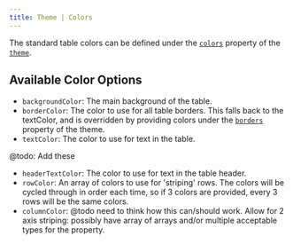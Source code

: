 ```yaml
---
title: Theme | Colors
---
```


The standard table colors can be defined under the [`colors`](@todo) property of the
[`theme`](@todo).

## Available Color Options

- `backgroundColor`: The main background of the table.
- `borderColor`: The color to use for all table borders. This falls back to the textColor, and is
  overridden by providing colors under the [`borders`](@todo) property of the theme.
- `textColor`: The color to use for text in the table.

@todo: Add these

- `headerTextColor`: The color to use for text in the table header.
- `rowColor`: An array of colors to use for 'striping' rows. The colors will be cycled through in
  order each time, so if 3 colors are provided, every 3 rows will be the same colors.
- `columnColor`: @todo need to think how this can/should work. Allow for 2 axis striping: possibly
  have array of arrays and/or multiple acceptable types for the property.
